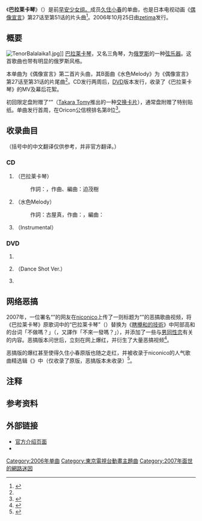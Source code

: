 {{NoteTA
|G1=IT
|1=zh-cn:添加; zh-tw:加入
|2=网上 => zh-tw:網路
}}
{{Infobox single 
| Name          = 巴拉莱卡琴<br/>{{lang|ja|バラライカ}}
| Cover         = Bararaika.jpg
| Border        = 
| Alt           = 
| Caption       = 
| Artist        = [[久住小春|月岛希良梨 starring 久住小春（早安少女组。）]]
| Album         = 
| A-side        = 
| B-side        = {{lang|ja|水色メロディ}}
| Released      = {{Start date|2006|10|25}}
| Format        = CD、DVD
| Recorded      = 
| Genre         = J-POP
| Length        = <!-- {{Duration|m=MM|s=SS}} -->
| Label         = [[zetima|zetima]]
| Writer        = {{link-ja|BULGE|BULGE}}（作词）<br/>迫茂樹（作曲）
| Producer      = 
| Chart position      = 第8位（Oricon公信榜）
| Certification = 
| ISWC          = 
| Chronology    = 
| Last single   = {{lang|ja|恋☆カナ}}<br/>（2006年）
| This single   = {{lang|ja|バラライカ}}<br/>（2006年）
| Next single   = {{lang|ja|ハッピー☆彡}}<br/>（2007年）
| Misc          = {{External music video|1={{YouTube|SYLWe09cOjc|{{lang|ja|月島きらり「バラライカ」　ビデオクリップ}}}}|Upper caption=官方MV}}
}}
《'''巴拉莱卡琴'''》（{{lang-ja|バラライカ}}）是前[[早安少女组。|早安少女组。]]成员[[久住小春|久住小春]]{{noteTag|以“月岛希良梨 starring [[久住小春|久住小春]]（[[早安少女组。|早安少女组。]]）”的名义。}}的单曲，也是日本电视动画《[[偶像宣言|偶像宣言]]》第27话至第51话的片头曲<ref name=tvtokyo>{{cite web|url=http://www.tv-tokyo.co.jp/anime/song/details/kirarin.html |script-title=ja:きらりん☆レボリューション |publisher=TV Tokyo |accessdate=2016-11-24 |date= |archiveurl=https://web.archive.org/web/20080517081321/http://www.tv-tokyo.co.jp/anime/song/details/kirarin.html |archivedate=2008-05-17 |deadurl=yes }}</ref>。2006年10月25日由[[zetima|zetima]]发行。

==概要==
[[File:TenorBalalaika1.jpg|thumb]]]]
[[巴拉莱卡琴|巴拉莱卡琴]]，又名三角琴，为[[俄罗斯|俄罗斯]]的一种[[弦乐器|弦乐器]]。这首歌曲也带有明显的俄罗斯风格。

本单曲为《偶像宣言》第二首片头曲，其B面曲《水色Melody》为《偶像宣言》第27话至第31话的片尾曲<ref name=tvtokyo/>。CD发行两周后，[[DVD|DVD]]版本发行，收录了《巴拉莱卡琴》的MV及幕后花絮。

初回限定盘附赠了“{{link-ja|Millefeui Card|ミルフィーカード}}”（[[Takara_Tomy|Takara Tomy]]推出的一种[[交换卡片|交换卡片]]），通常盘附赠了特别贴纸。单曲发行首周，在Oricon公信榜排名第8位<ref>{{cite web|url=http://www.oricon.co.jp/prof/393070/products/678029/1/ |script-title=ja:バラライカ |publisher=Oricon |accessdate=2016-11-24 |date= |archiveurl=https://web.archive.org/web/20150404025413/http://www.oricon.co.jp/prof/393070/products/678029/1/ |archivedate=2015-04-04 |deadurl=yes }}</ref>。

==收录曲目==
（括号中的中文翻译仅供参考，并非官方翻译。）
===CD===
# '''{{lang|ja|バラライカ}}'''（巴拉莱卡琴）
#: 作詞：{{link-ja|BULGE|BULGE}}，作曲、編曲：迫茂樹
# '''{{lang|ja|水色メロディ}}'''（水色Melody）
#: 作詞：古屋真，作曲：{{link-ja|黒須克彦|黑須克彦}}，編曲：{{link-ja|加藤大祐|加藤大祐}}
# {{lang|ja|バラライカ}} （Instrumental）

===DVD===
# {{lang|ja|バラライカ}} 
# {{lang|ja|バラライカ}} （Dance Shot Ver.）
# {{lang|ja|メイキング映像}} 

==网络恶搞==
2007年，一位署名“{{lang|ja|いさじ}}”的网友在[[niconico|niconico]]上传了一则标题为“{{lang|ja|バラライカの替え歌「やらないか?」(みどー風にやらないか踊ってもらった)}}”的恶搞歌曲视频，将《巴拉莱卡琴》原歌词中的“巴拉莱卡琴”（{{lang|ja|バラライカ}}）替换为《[[瞎攪和的技術|瞎攪和的技術]]》中阿部高和的台词「不做嗎？」（{{jp|j=やらないか|rm=yaranaika|help=no}}，又譯作「不來一發嗎？」），并添加了一些与[[男同性恋|男同性恋]]有关的内容。恶搞版本问世后，立刻在网上爆红，并衍生了大量恶搞视频<ref>{{cite web|url=http://weekly.ascii.jp/elem/000/000/250/250963/ |script-title=ja:全員の団結力で仕切り直したステージ！ ニコニコ町会議 in 兵庫県新温泉町ほぼ完全レポート（その2） |publisher=ASCII |author=広田稔 |accessdate=2016-11-24 |date=2014-08-28 |archiveurl=https://web.archive.org/web/20160703062312/http://weekly.ascii.jp/elem/000/000/250/250963/ |archivedate=2016-07-03 |deadurl=yes }}</ref>。

恶搞版的爆红甚至使得久住小春原版也随之走红，并被收录于niconico的人气歌曲精选辑《{{lang|ja|ニコニコ動画せれくちょん 〜才能の無駄遣い〜}}》中（仅收录了原版，恶搞版本未收录）<ref>{{cite web|url=https://www.atpress.ne.jp/news/11158 |script-title=ja:あの伝説のCDが帰ってきた！ 7月1日発売「ニコニコ動画せれくちょん～才能の無駄遣い～」 に収録される全楽曲のリストを発表！ |publisher=ASCII |author=株式会社ドワンゴ・エージー・エンタテインメント |accessdate=2016-11-24 |date=2009-06-15 |archiveurl=https://web.archive.org/web/20160127030825/https://www.atpress.ne.jp/news/11158 |archivedate=2016-01-27 |deadurl=yes }}</ref>。

==注释==
{{notefoot}}

==参考资料==
{{reflist}}

==外部链接==
*[http://www.up-front-works.jp/release/detail/EPCE-5427/ 官方介绍页面] {{Wayback|url=http://www.up-front-works.jp/release/detail/EPCE-5427/ |date=20160611125624 }}
*{{YouTube|SYLWe09cOjc|{{lang|ja|月島きらり「バラライカ」　ビデオクリップ}}}}


[[Category:2006年单曲|Category:2006年单曲]]
[[Category:東京電視台動畫主題曲|Category:東京電視台動畫主題曲]]
[[Category:2007年面世的網路迷因|Category:2007年面世的網路迷因]]